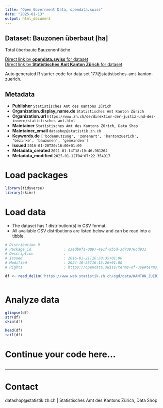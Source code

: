 ```yaml
---
title: "Open Government Data, opendata.swiss"
date: "2025-01-13"
output: html_document
---
```


## Dataset: Bauzonen überbaut [ha]

Total überbaute Bauzonenfläche

[Direct link by **opendata.swiss** for dataset](https://opendata.swiss/de/dataset/bauzonen-uberbaut-ha)<br>
[Direct link by **Statistisches Amt Kanton Zürich** for dataset](https://www.zh.ch/de/politik-staat/gemeinden/gemeindeportraet.html)

Auto generated R starter code for data set 177@statistisches-amt-kanton-zuerich.

## Metadata

- **Publisher** `Statistisches Amt des Kantons Zürich`
- **Organization.display_name.de** `Statistisches Amt Kanton Zürich`
- **Organization.url** `https://www.zh.ch/de/direktion-der-justiz-und-des-innern/statistisches-amt.html`
- **Maintainer** `Statistisches Amt des Kantons Zürich, Data Shop`
- **Maintainer_email** `datashop@statistik.zh.ch`
- **Keywords.de** `['bodennutzung', 'zonenart', 'kantonzuerich', 'bezirke', 'bauzonen', 'gemeinden']`
- **Issued** `2016-01-20T20:16:00+01:00`
- **Metadata_created** `2021-01-14T18:10:46.981264`
- **Metadata_modified** `2025-01-12T04:07:22.354917`


# Load packages

```r

library(tidyverse)
library(skimr)

```

# Load data

-   The dataset has 1 distribution(s) in CSV format.
-   All available CSV distributions are listed below and can be read into a tibble.

```r

# Distribution 0
# Package_id               : c3edb0f1-0897-4e1f-9b5d-3d73976cd933
# Description              : 
# Issued                   : 2016-01-21T16:30:35+01:00
# Modified                 : 2024-10-25T16:15:26+01:00
# Rights                   : https://opendata.swiss/terms-of-use#terms_by

df <- read_delim('https://www.web.statistik.zh.ch/ogd/data/KANTON_ZUERICH_51.csv')



```

# Analyze data

```r

glimpse(df)
str(df)
skim(df)

head(df)
tail(df)

```

# Continue your code here...

```r

```

------------------------------------------------------------------------

# Contact

datashop@statistik.zh.ch | Statistisches Amt des Kantons Zürich, Data Shop
